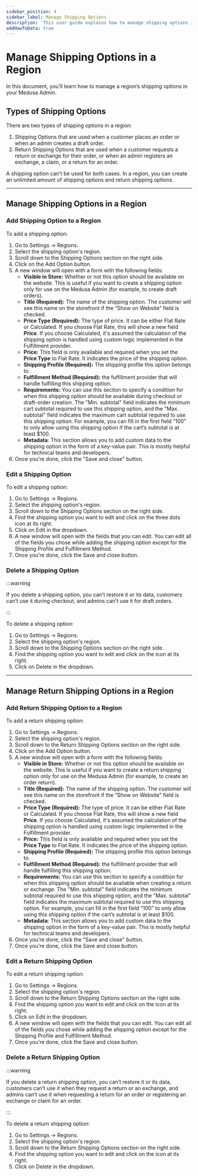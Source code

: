 ```yaml
---
sidebar_position: 4
sidebar_label: Manage Shipping Options
description: 'This user guide explains how to manage shipping options in a region on the Medusa admin.'
addHowToData: true
---
```



# Manage Shipping Options in a Region

In this document, you’ll learn how to manage a region’s shipping options in your Medusa Admin.

## Types of Shipping Options

There are two types of shipping options in a region:

1. Shipping Options that are used when a customer places an order or when an admin creates a draft order.
2. Return Shipping Options that are used when a customer requests a return or exchange for their order, or when an admin registers an exchange, a claim, or a return for an order.

A shipping option can’t be used for both cases. In a region, you can create an unlimited amount of shipping options and return shipping options.

---

## Manage Shipping Options in a Region

### Add Shipping Option to a Region

To add a shipping option:

1. Go to Settings → Regions.
2. Select the shipping option's region.
3. Scroll down to the Shipping Options section on the right side.
4. Click on the Add Option button.
5. A new window will open with a form with the following fields:
    - **Visible in Store:** Whether or not this option should be available on the website. This is useful if you want to create a shipping option only for use on the Medusa Admin (for example, to create draft orders).
    - **Title (Required):** The name of the shipping option. The customer will see this name on the storefront if the “Show on Website” field is checked.
    - **Price Type (Required):** The type of price. It can be either Flat Rate or Calculated. If you choose Flat Rate, this will show a new field **Price**. If you choose Calculated, it's assumed the calculation of the shipping option is handled using custom logic implemented in the Fulfillment provider.
    - **Price:** This field is only available and required when you set the **Price Type** to Flat Rate. It indicates the price of the shipping option.
    - **Shipping Profile (Required):** The shipping profile this option belongs to.
    - **Fulfillment Method (Required):** the fulfillment provider that will handle fulfilling this shipping option.
    - **Requirements:** You can use this section to specify a condition for when this shipping option should be available during checkout or draft-order creation. The "Min. subtotal" field indicates the minimum cart subtotal required to use this shipping option, and the "Max. subtotal" field indicates the maximum cart subtotal required to use this shipping option. For example, you can fill in the first field “100” to only allow using this shipping option if the cart’s subtotal is at least $100.
    - **Metadata**: This section allows you to add custom data to the shipping option in the form of a key-value pair. This is mostly helpful for technical teams and developers.
6. Once you’re done, click the "Save and close" button.

### Edit a Shipping Option

To edit a shipping option:

1. Go to Settings → Regions.
2. Select the shipping option's region.
3. Scroll down to the Shipping Options section on the right side.
4. Find the shipping option you want to edit and click on the three dots icon at its right.
5. Click on Edit in the dropdown.
6. A new window will open with the fields that you can edit. You can edit all of the fields you chose while adding the shipping option except for the Shipping Profile and Fulfillment Method.
7. Once you’re done, click the Save and close button.

### Delete a Shipping Option

:::warning

If you delete a shipping option, you can’t restore it or its data, customers can’t use it during checkout, and admins can’t use it for draft orders.

:::

To delete a shipping option:

1. Go to Settings → Regions.
2. Select the shipping option's region.
3. Scroll down to the Shipping Options section on the right side.
4. Find the shipping option you want to edit and click on the <UiIcon lightIcon="https://res.cloudinary.com/dza7lstvk/image/upload/v1667999308/Medusa%20Docs/UI%20Icons/1ordBC6_ssysel.png" darkIcon="https://res.cloudinary.com/dza7lstvk/image/upload/v1667999326/Medusa%20Docs/UI%20Icons/dSwWYBH_stzgoi.png" alt="three dots" /> icon at its right.
5. Click on Delete in the dropdown.

---

## Manage Return Shipping Options in a Region

### Add Return Shipping Option to a Region

To add a return shipping option:

1. Go to Settings → Regions.
2. Select the shipping option's region.
3. Scroll down to the Return Shipping Options section on the right side.
4. Click on the Add Option button.
5. A new window will open with a form with the following fields:
    - **Visible in Store:** Whether or not this option should be available on the website. This is useful if you want to create a return shipping option only for use on the Medusa Admin (for example, to create an order return).
    - **Title (Required):** The name of the shipping option. The customer will see this name on the storefront if the “Show on Website” field is checked.
    - **Price Type (Required):** The type of price. It can be either Flat Rate or Calculated. If you choose Flat Rate, this will show a new field **Price**. If you choose Calculated, it's assumed the calculation of the shipping option is handled using custom logic implemented in the Fulfillment provider.
    - **Price:** This field is only available and required when you set the **Price Type** to Flat Rate. It indicates the price of the shipping option.
    - **Shipping Profile (Required):** The shipping profile this option belongs to.
    - **Fulfillment Method (Required):** the fulfillment provider that will handle fulfilling this shipping option.
    - **Requirements:** You can use this section to specify a condition for when this shipping option should be available when creating a return or exchange. The "Min. subtotal" field indicates the minimum subtotal required to use this shipping option, and the "Max. subtotal" field indicates the maximum subtotal required to use this shipping option. For example, you can fill in the first field “100” to only allow using this shipping option if the cart’s subtotal is at least $100.
    - **Metadata**: This section allows you to add custom data to the shipping option in the form of a key-value pair. This is mostly helpful for technical teams and developers.
6. Once you’re done, click the "Save and close" button.
6. Once you’re done, click the Save and close button.

### Edit a Return Shipping Option

To edit a return shipping option:

1. Go to Settings → Regions.
2. Select the shipping option's region.
3. Scroll down to the Return Shipping Options section on the right side.
4. Find the shipping option you want to edit and click on the <UiIcon lightIcon="https://res.cloudinary.com/dza7lstvk/image/upload/v1667999308/Medusa%20Docs/UI%20Icons/1ordBC6_ssysel.png" darkIcon="https://res.cloudinary.com/dza7lstvk/image/upload/v1667999326/Medusa%20Docs/UI%20Icons/dSwWYBH_stzgoi.png" alt="three dots" /> icon at its right.
5. Click on Edit in the dropdown.
6. A new window will open with the fields that you can edit. You can edit all of the fields you chose while adding the shipping option except for the Shipping Profile and Fulfillment Method.
7. Once you’re done, click the Save and close button.

### Delete a Return Shipping Option

:::warning

If you delete a return shipping option, you can’t restore it or its data, customers can’t use it when they request a return or an exchange, and admins can’t use it when requesting a return for an order or registering an exchange or claim for an order.

:::

To delete a return shipping option:

1. Go to Settings → Regions.
2. Select the shipping option's region.
3. Scroll down to the Return Shipping Options section on the right side.
4. Find the shipping option you want to edit and click on the <UiIcon lightIcon="https://res.cloudinary.com/dza7lstvk/image/upload/v1667999308/Medusa%20Docs/UI%20Icons/1ordBC6_ssysel.png" darkIcon="https://res.cloudinary.com/dza7lstvk/image/upload/v1667999326/Medusa%20Docs/UI%20Icons/dSwWYBH_stzgoi.png" alt="three dots" /> icon at its right.
5. Click on Delete in the dropdown.
